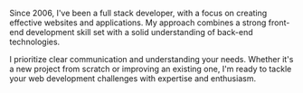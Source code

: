 Since 2006, I've been a full stack developer, with a focus on creating effective websites and applications. My approach combines a strong front-end development skill set with a solid understanding of back-end technologies.

I prioritize clear communication and understanding your needs. Whether it's a new project from scratch or improving an existing one, I'm ready to tackle your web development challenges with expertise and enthusiasm.
